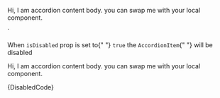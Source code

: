 


<Accordion>
        <AccordionItem
            disabled={true}
            title="Accordion title"
        >
            <AccordionItemBody>
                <p>
                Hi, I am accordion content body. you can swap me with your local
                component.
                </p>
            </AccordionItemBody>
        </AccordionItem>
</Accordion>
`

<Section style={{ paddingTop: 0 }}>
	<Section title="Disabled" style={{ paddingTop: 0, paddingLeft: 0 }}>
		<p>
			When <Code small={true}>isDisabled</Code> prop is set to{" "}
			<Code small={true}>true</Code> the <Code small={true}>AccordionItem</Code>{" "}
			will be disabled
		</p>
		<Preview>
			<Accordion>
				<AccordionItem isDisabled={true} title="Disabled Accordion">
					<AccordionItemBody>
						<p>
							Hi, I am accordion content body. you can swap me with your local
							component.
						</p>
					</AccordionItemBody>
				</AccordionItem>
			</Accordion>
		</Preview>
		<Snippet language="js">{DisabledCode}</Snippet>
	</Section>
</Section>
